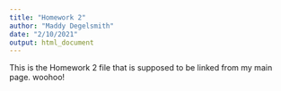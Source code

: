 ```yaml
---
title: "Homework 2"
author: "Maddy Degelsmith"
date: "2/10/2021"
output: html_document
---
```


This is the Homework 2 file that is supposed to be linked from my main page. woohoo!
